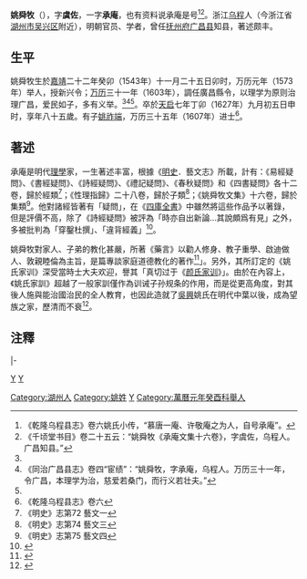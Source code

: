 {{Infobox Biography
| subject_name   = 姚舜牧 
| image_name     = 
| image_size     = 
| image_caption  = 
| date_of_birth  = 1543年十一月二十五日（農曆）
| place_of_birth = [[明朝|明朝]]
| date_of_death  = 1627年九月五日（農曆）
| place_of_death = 明朝
| occupation     = 明朝官员、学者
}}

'''姚舜牧'''（{{bd|1543年|十一月二十五日|1627年|九月五日}}），字'''虞佐'''，一字'''承庵'''，也有资料说承庵是号<ref>《乾隆乌程县志》卷六姚氏小传，“慕唐一庵、许敬庵之为人，自号承庵”。</ref><ref name="千頃堂">《千顷堂书目》卷二十五云：“姚舜牧《承庵文集十六卷》，字虞佐，乌程人。广昌知县。”</ref>。浙江[[乌程|乌程]]人（今浙江省[[湖州市|湖州市]][[吴兴区|吴兴区]]附近），明朝官员、学者，曾任[[抚州府|抚州府]][[广昌县|广昌县]]知县，著述颇丰。

==生平==
姚舜牧生於[[嘉靖|嘉靖]]二十二年癸卯（1543年）十一月二十五日卯时，万历元年（1573年）举人，授新兴令；[[万历|万历]]三十一年（1603年），調任廣昌縣令，以理学为原则治理广昌，爱民如子，多有义举。<ref name="千頃堂" /><ref>《同治广昌县志》卷四“宦绩”：“姚舜牧，字承庵，乌程人。万历三十一年，令广昌，本理学为治，慈爱若桑门，而行义若壮夫。”</ref><ref name="付庆芬" />。卒於[[天启|天启]]七年丁卯（1627年）九月初五日申时，享年八十五歲。有子[[姚祚端|姚祚端]]，万历三十五年（1607年）进士<ref>《乾隆乌程县志》卷六</ref>。

==著述==
承庵是明代[[宋明理學|理學]]家，一生著述丰富，根據《[[明史|明史]]．藝文志》所載，計有：《易經疑問》、《書經疑問》、《詩經疑問》、《禮記疑問》、《春秋疑問》和《四書疑問》各十二卷，歸於經類<ref>《明史》志第72 藝文一</ref>；《性理指歸》二十八卷，歸於子類<ref>《明史》志第74 藝文三</ref>；《姚舜牧文集》十六卷，歸於集類<ref>《明史》志第75 藝文四</ref>。他對諸經皆著有「疑問」，在《[[四庫全書|四庫全書]]》中雖然將這些作品予以著錄，但是評價不高，除了《詩經疑問》被評為「時亦自出新論…其說頗爲有見」之外，多被批判為「穿鑿杜撰」、「違背經義」<ref>{{cite journal | author = 陳惠美 |title= 明人孟子著述存佚考 |journal= 《東海大學圖書館訊 |issue=新87 |pages=27-28 | publisher = [[東海大學_(台灣)|東海大學]] | location = 台中 | language = zh-tw|date=2008年12月}}</ref>。

姚舜牧對家人、子弟的教化甚嚴，所著《藥言》以勸人修身、教子重學、啟迪做人、敦親睦倫為主旨，是篇專談家庭道德教化的著作<ref>{{cite journal | author = 郭長華 |title= 初論《藥言》的德教思想及其現實價值 |journal= 河南社會科學 |volume=14 |issue=1 |pages=125 | publisher = 河南社会科学杂志社 | location = 鄭州 | language = zh-cn|date=2006年1月}}</ref>」。另外，其所訂定的《姚氏家训》深受當時士大夫欢迎，譽其「真切过于《[[颜氏家训|颜氏家训]]》」。由於在內容上，《姚氏家訓》超越了一般家訓僅作為训诫子孙规条的作用，而是從更高角度，對其後人施與能治國治民的全人教育，也因此造就了[[吳興|吳興]]姚氏在明代中葉以後，成為望族之家，歷清而不衰<ref name="付庆芬">{{cite journal | author = 付庆芬 |title= 《姚氏家训》：明清吴兴姚氏的望族之道 |journal= 宁波大学学报（人文科学版） |volume=22 |issue=1 |pages=56 | publisher = 寧波大學 | location = 寧波 | language = zh-cn|date=2009年1月}}</ref>。

== 注釋 ==
{{reflist|2}}

{{start box}}
{{s-off}}
{{s-before|[[王仰_(萬曆己丑進士)|王仰]]}}
{{s-title|明朝新興縣知縣|1593年－1598年}}
{{s-after|[[馮夢龍_(武進)|馮夢龍]]}}
|-
{{s-before|[[陳欽_(選貢)|陳欽]]}}
{{s-title|明朝江西廣昌縣知縣|1603年－1608年}}
{{s-after|[[樊王家_(萬曆丁未進士)|樊王家]]}}
{{end box}}

[[category:明朝新興縣知縣|Y]]
[[category:明朝廣昌縣知縣|Y]]
[[Category:湖州人|Category:湖州人]]
[[Category:姚姓|Category:姚姓]]
[[Category:明朝理學家|Y]]
[[Category:萬曆元年癸酉科舉人|Category:萬曆元年癸酉科舉人]]